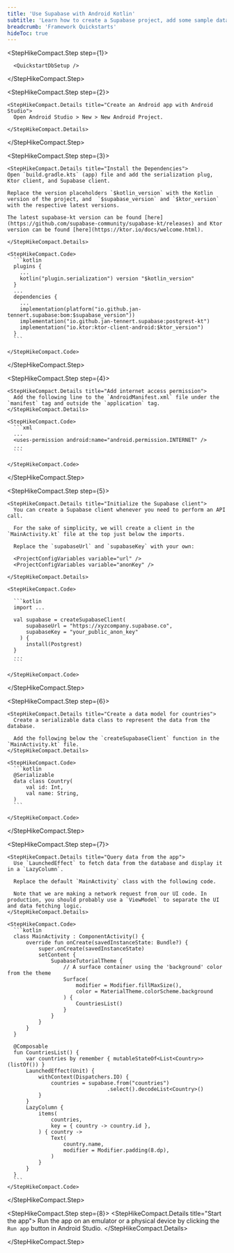 ```yaml
---
title: 'Use Supabase with Android Kotlin'
subtitle: 'Learn how to create a Supabase project, add some sample data to your database, and query the data from an Android Kotlin app.'
breadcrumb: 'Framework Quickstarts'
hideToc: true
---
```


<StepHikeCompact>

  <StepHikeCompact.Step step={1}>
  
      <QuickstartDbSetup />

  </StepHikeCompact.Step>

  <StepHikeCompact.Step step={2}>

    <StepHikeCompact.Details title="Create an Android app with Android Studio">
      Open Android Studio > New > New Android Project.

    </StepHikeCompact.Details>

  </StepHikeCompact.Step>

  <StepHikeCompact.Step step={3}>

    <StepHikeCompact.Details title="Install the Dependencies">
    Open `build.gradle.kts` (app) file and add the serialization plug, Ktor client, and Supabase client.

    Replace the version placeholders `$kotlin_version` with the Kotlin version of the project, and  `$supabase_version` and `$ktor_version` with the respective latest versions.

    The latest supabase-kt version can be found [here](https://github.com/supabase-community/supabase-kt/releases) and Ktor version can be found [here](https://ktor.io/docs/welcome.html).

    </StepHikeCompact.Details>

    <StepHikeCompact.Code>
      ```kotlin
      plugins {
        ...
        kotlin("plugin.serialization") version "$kotlin_version"
      }
      ...
      dependencies {
        ...
        implementation(platform("io.github.jan-tennert.supabase:bom:$supabase_version"))
        implementation("io.github.jan-tennert.supabase:postgrest-kt")
        implementation("io.ktor:ktor-client-android:$ktor_version")
      }
      ```

    </StepHikeCompact.Code>

  </StepHikeCompact.Step>

  <StepHikeCompact.Step step={4}>

    <StepHikeCompact.Details title="Add internet access permission">
      Add the following line to the `AndroidManifest.xml` file under the `manifest` tag and outside the `application` tag.
    </StepHikeCompact.Details>

    <StepHikeCompact.Code>
      ```xml
      ...
      <uses-permission android:name="android.permission.INTERNET" />
      ...
      ```

    </StepHikeCompact.Code>

  </StepHikeCompact.Step>

  <StepHikeCompact.Step step={5}>

    <StepHikeCompact.Details title="Initialize the Supabase client">
      You can create a Supabase client whenever you need to perform an API call.

      For the sake of simplicity, we will create a client in the `MainActivity.kt` file at the top just below the imports.

      Replace the `supabaseUrl` and `supabaseKey` with your own:

      <ProjectConfigVariables variable="url" />
      <ProjectConfigVariables variable="anonKey" />

    </StepHikeCompact.Details>

    <StepHikeCompact.Code>

      ```kotlin
      import ...

      val supabase = createSupabaseClient(
          supabaseUrl = "https://xyzcompany.supabase.co",
          supabaseKey = "your_public_anon_key"
        ) {
          install(Postgrest)
      }
      ...
      ```

    </StepHikeCompact.Code>

  </StepHikeCompact.Step>

  <StepHikeCompact.Step step={6}>

    <StepHikeCompact.Details title="Create a data model for countries">
      Create a serializable data class to represent the data from the database.

      Add the following below the `createSupabaseClient` function in the `MainActivity.kt` file.
    </StepHikeCompact.Details>

    <StepHikeCompact.Code>
      ```kotlin
      @Serializable
      data class Country(
          val id: Int,
          val name: String,
      )
      ```

    </StepHikeCompact.Code>

  </StepHikeCompact.Step>

  <StepHikeCompact.Step step={7}>

    <StepHikeCompact.Details title="Query data from the app">
      Use `LaunchedEffect` to fetch data from the database and display it in a `LazyColumn`.

      Replace the default `MainActivity` class with the following code.

      Note that we are making a network request from our UI code. In production, you should probably use a `ViewModel` to separate the UI and data fetching logic.
    </StepHikeCompact.Details>

    <StepHikeCompact.Code>
      ```kotlin
      class MainActivity : ComponentActivity() {
          override fun onCreate(savedInstanceState: Bundle?) {
              super.onCreate(savedInstanceState)
              setContent {
                  SupabaseTutorialTheme {
                      // A surface container using the 'background' color from the theme
                      Surface(
                          modifier = Modifier.fillMaxSize(),
                          color = MaterialTheme.colorScheme.background
                      ) {
                          CountriesList()
                      }
                  }
              }
          }
      }

      @Composable
      fun CountriesList() {
          var countries by remember { mutableStateOf<List<Country>>(listOf()) }
          LaunchedEffect(Unit) {
              withContext(Dispatchers.IO) {
                  countries = supabase.from("countries")
                                    .select().decodeList<Country>()
              }
          }
          LazyColumn {
              items(
                  countries,
                  key = { country -> country.id },
              ) { country ->
                  Text(
                      country.name,
                      modifier = Modifier.padding(8.dp),
                  )
              }
          }
      }
      ```
    </StepHikeCompact.Code>

  </StepHikeCompact.Step>

  <StepHikeCompact.Step step={8}>
    <StepHikeCompact.Details title="Start the app">
      Run the app on an emulator or a physical device by clicking the `Run app` button in Android Studio.
    </StepHikeCompact.Details>

  </StepHikeCompact.Step>

</StepHikeCompact>
